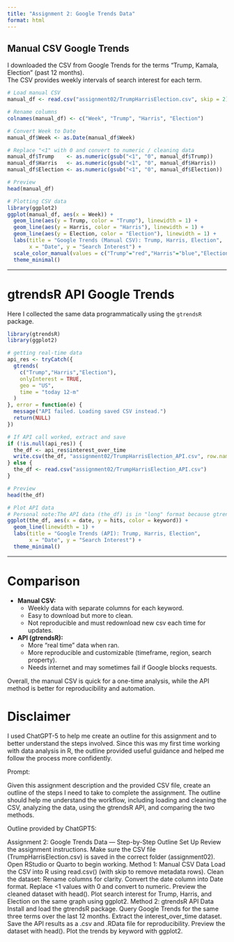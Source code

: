 ```yaml
---
title: "Assignment 2: Google Trends Data"
format: html
---
```


## Manual CSV Google Trends

I downloaded the CSV from Google Trends for the terms "Trump, Kamala, Election" (past 12 months).  
The CSV provides weekly intervals of search interest for each term.

```r
# Load manual CSV
manual_df <- read.csv("assignment02/TrumpHarrisElection.csv", skip = 2)

# Rename columns
colnames(manual_df) <- c("Week", "Trump", "Harris", "Election")

# Convert Week to Date
manual_df$Week <- as.Date(manual_df$Week)

# Replace "<1" with 0 and convert to numeric / cleaning data
manual_df$Trump    <- as.numeric(gsub("<1", "0", manual_df$Trump))
manual_df$Harris   <- as.numeric(gsub("<1", "0", manual_df$Harris))
manual_df$Election <- as.numeric(gsub("<1", "0", manual_df$Election))

# Preview
head(manual_df)

# Plotting CSV data
library(ggplot2)
ggplot(manual_df, aes(x = Week)) +
  geom_line(aes(y = Trump, color = "Trump"), linewidth = 1) +
  geom_line(aes(y = Harris, color = "Harris"), linewidth = 1) +
  geom_line(aes(y = Election, color = "Election"), linewidth = 1) +
  labs(title = "Google Trends (Manual CSV): Trump, Harris, Election",
       x = "Date", y = "Search Interest") +
  scale_color_manual(values = c("Trump"="red","Harris"="blue","Election"="orange")) +
  theme_minimal()
```

---

# gtrendsR API Google Trends

Here I collected the same data programmatically using the `gtrendsR` package.

```r
library(gtrendsR)
library(ggplot2)

# getting real-time data
api_res <- tryCatch({
  gtrends(
    c("Trump","Harris","Election"),
    onlyInterest = TRUE,
    geo = "US",
    time = "today 12-m"
  )
}, error = function(e) {
  message("API failed. Loading saved CSV instead.")
  return(NULL)
})

# If API call worked, extract and save
if (!is.null(api_res)) {
  the_df <- api_res$interest_over_time
  write.csv(the_df, "assignment02/TrumpHarrisElection_API.csv", row.names = FALSE)
} else {
  the_df <- read.csv("assignment02/TrumpHarrisElection_API.csv")
}

# Preview
head(the_df)

# Plot API data
# Personal note:The API data (the_df) is in "long" format because gtrendsR returns a tidy dataset
ggplot(the_df, aes(x = date, y = hits, color = keyword)) +
  geom_line(linewidth = 1) +
  labs(title = "Google Trends (API): Trump, Harris, Election",
       x = "Date", y = "Search Interest") +
  theme_minimal()
```

---

# Comparison

- **Manual CSV:**  
  - Weekly data with separate columns for each keyword.  
  - Easy to download but more to clean.
  - Not reproducible and must redownload new csv each time for updates.

- **API (gtrendsR):**  
  - More "real time" data when ran. 
  - More reproducible and customizable (timeframe, region, search property).  
  - Needs internet and may sometimes fail if Google blocks requests.  

Overall, the manual CSV is quick for a one-time analysis, while the API method is better for reproducibility and automation.

# Disclaimer
I used ChatGPT-5 to help me create an outline for this assignment and to better understand the steps involved. Since this was my first time working with data analysis in R, the outline provided useful guidance and helped me follow the process more confidently.

Prompt:

Given this assignment description and the provided CSV file, create an outline of the steps I need to take to complete the assignment. The outline should help me understand the workflow, including loading and cleaning the CSV, analyzing the data, using the gtrendsR API, and comparing the two methods.

Outline provided by ChatGPT5:

Assignment 2: Google Trends Data — Step-by-Step Outline
Set Up
Review the assignment instructions.
Make sure the CSV file (TrumpHarrisElection.csv) is saved in the correct folder (assignment02).
Open RStudio or Quarto to begin working.
Method 1: Manual CSV Data
Load the CSV into R using read.csv() (with skip to remove metadata rows).
Clean the dataset:
Rename columns for clarity.
Convert the date column into Date format.
Replace <1 values with 0 and convert to numeric.
Preview the cleaned dataset with head().
Plot search interest for Trump, Harris, and Election on the same graph using ggplot2.
Method 2: gtrendsR API Data
Install and load the gtrendsR package.
Query Google Trends for the same three terms over the last 12 months.
Extract the interest_over_time dataset.
Save the API results as a .csv and .RData file for reproducibility.
Preview the dataset with head().
Plot the trends by keyword with ggplot2.